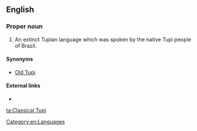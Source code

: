 ==English==

===Proper noun===
{{en-proper noun|head=[[classical|Classical]] [[Tupi]]}}

# An extinct Tupian language which was spoken by the native Tupi people of Brazil.

====Synonyms====
* [[Old Tupi]]

====External links====
* {{pedialite|Old Tupi language}}

[[Category:en:Languages]]

[[ta:Classical Tupi]]